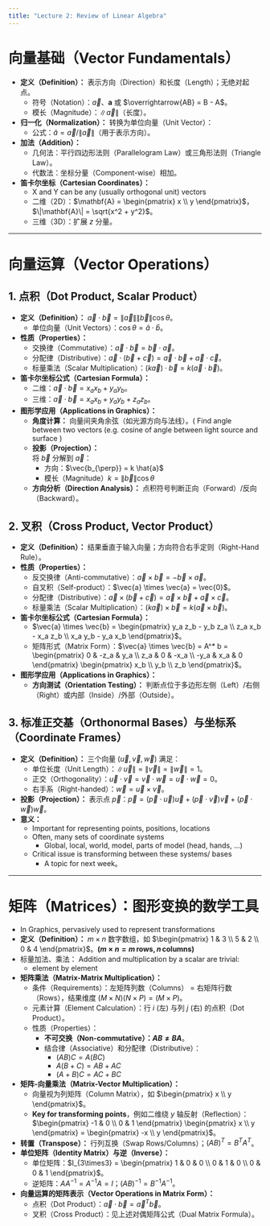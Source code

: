 ```yaml
---
title: "Lecture 2: Review of Linear Algebra"
---
```



# **向量基础（Vector Fundamentals）**  
- **定义（Definition）：** 表示方向（Direction）和长度（Length）；无绝对起点。  
  - 符号（Notation）：$\vec{a}$、$\boldsymbol{a}$ 或 $\overrightarrow{AB} = B - A$。  
  - 模长（Magnitude）：$\left\|\vec{a}\right\|$（长度）。  
- **归一化（Normalization）：** 转换为单位向量（Unit Vector）：  
  - 公式：$\hat{a} = \vec{a} / \|\vec{a}\|$（用于表示方向）。  
- **加法（Addition）：**  
  - 几何法：平行四边形法则（Parallelogram Law）或三角形法则（Triangle Law）。  
  - 代数法：坐标分量（Component-wise）相加。  
- **笛卡尔坐标（Cartesian Coordinates）：**  
  -  X and Y can be any (usually orthogonal unit) vectors
  - 二维（2D）：$\mathbf{A} = \begin{pmatrix} x \\ y \end{pmatrix}$，$\|\mathbf{A}\| = \sqrt{x^2 + y^2}$。  
  - 三维（3D）：扩展 $z$ 分量。  

---

# **向量运算（Vector Operations）**  
## **1. 点积（Dot Product, Scalar Product）**  
- **定义（Definition）：** $\vec{a} \cdot \vec{b} = \|\vec{a}\| \|\vec{b}\| \cos \theta$。  
  - 单位向量（Unit Vectors）：$\cos \theta = \hat{a} \cdot \hat{b}$。  
- **性质（Properties）：**  
  - 交换律（Commutative）：$\vec{a} \cdot \vec{b} = \vec{b} \cdot \vec{a}$。  
  - 分配律（Distributive）：$\vec{a} \cdot (\vec{b} + \vec{c}) = \vec{a} \cdot \vec{b} + \vec{a} \cdot \vec{c}$。  
  - 标量乘法（Scalar Multiplication）：$(k\vec{a}) \cdot \vec{b} = k(\vec{a} \cdot \vec{b})$。  
- **笛卡尔坐标公式（Cartesian Formula）：**  
  - 二维：$\vec{a} \cdot \vec{b} = x_a x_b + y_a y_b$。  
  - 三维：$\vec{a} \cdot \vec{b} = x_a x_b + y_a y_b + z_a z_b$。  
- **图形学应用（Applications in Graphics）：**  
  - **角度计算：** 向量间夹角余弦（如光源方向与法线）。( Find angle between two vectors 
 (e.g. cosine of angle between light source and surface )  
  - **投影（Projection）：**   
     将 $\vec{b}$ 分解到 $\vec{a}$：  
     - 方向：$\vec{b_{\perp}} = k \hat{a}$
     - 模长（Magnitude）$k = \|\vec{b}\| \cos \theta$
  - **方向分析（Direction Analysis）：** 点积符号判断正向（Forward）/反向（Backward）。  
    
  

## **2. 叉积（Cross Product, Vector Product）**  
- **定义（Definition）：** 结果垂直于输入向量；方向符合右手定则（Right-Hand Rule）。  
- **性质（Properties）：**  
  - 反交换律（Anti-commutative）：$\vec{a} \times \vec{b} = -\vec{b} \times \vec{a}$。  
  - 自叉积（Self-product）：$\vec{a} \times \vec{a} = \vec{0}$。  
  - 分配律（Distributive）：$\vec{a} \times (\vec{b} + \vec{c}) = \vec{a} \times \vec{b} + \vec{a} \times \vec{c}$。  
  - 标量乘法（Scalar Multiplication）：$(k\vec{a}) \times \vec{b} = k(\vec{a} \times \vec{b})$。
- **笛卡尔坐标公式（Cartesian Formula）：**  
  - $\vec{a} \times \vec{b} = \begin{pmatrix} y_a z_b - y_b z_a \\ z_a x_b - x_a z_b \\ x_a y_b - y_a x_b \end{pmatrix}$。  
  - 矩阵形式（Matrix Form）：$\vec{a} \times \vec{b} = A^* b = \begin{pmatrix} 0 & -z_a & y_a \\ z_a & 0 & -x_a \\ -y_a & x_a & 0 \end{pmatrix} \begin{pmatrix} x_b \\ y_b \\ z_b \end{pmatrix}$。  
- **图形学应用（Applications in Graphics）：**  
  - **方向测试（Orientation Testing）：** 判断点位于多边形左侧（Left）/右侧（Right）或内部（Inside）/外部（Outside）。  
    
  

## **3. 标准正交基（Orthonormal Bases）与坐标系（Coordinate Frames）**  
- **定义（Definition）：** 三个向量 ($\vec{u}, \vec{v}, \vec{w}$) 满足：  
  - 单位长度（Unit Length）：$\|\vec{u}\| = \|\vec{v}\| = \|\vec{w}\| = 1$。  
  - 正交（Orthogonality）：$\vec{u} \cdot \vec{v} = \vec{v} \cdot \vec{w} = \vec{u} \cdot \vec{w} = 0$。  
  - 右手系（Right-handed）：$\vec{w} = \vec{u} \times \vec{v}$。  
- **投影（Projection）：** 表示点 $\vec{p}$：$\vec{p} = (\vec{p} \cdot \vec{u}) \vec{u} + (\vec{p} \cdot \vec{v}) \vec{v} + (\vec{p} \cdot \vec{w}) \vec{w}$。  
- **意义：**  
  - Important for representing points, positions, locations
  - Often, many sets of coordinate systems
    - Global, local, world, model, parts of model (head, hands, …)
  - Critical issue is transforming between these systems/ bases
    - A topic for next week。  

---

# **矩阵（Matrices）：图形变换的数学工具**  
- In Graphics, pervasively used to represent transformations
- **定义（Definition）：** $m \times n$ 数字数组，如 $\begin{pmatrix} 1 & 3 \\ 5 & 2 \\ 0 & 4 \end{pmatrix}$。**($m \times n = m \, \text{rows}, n \, \text{columns}$)**  
- 标量加法、乘法： Addition and multiplication by a scalar are trivial:
  - element by element
- **矩阵乘法（Matrix-Matrix Multiplication）：**  
  - 条件（Requirements）：左矩阵列数（Columns） = 右矩阵行数（Rows），结果维度 $(M \times N)(N \times P) = (M \times P)$。  
  - 元素计算（Element Calculation）：行 $i$ (左) 与列 $j$ (右) 的点积（Dot Product）。  
  - 性质（Properties）：
    - **不可交换（Non-commutative）：$AB \neq BA$**。  
    - 结合律（Associative）和分配律（Distributive）：
      - $(AB)C = A(BC)$
      - $A(B + C) = AB + AC$
      - $(A + B)C = AC + BC$
- **矩阵-向量乘法（Matrix-Vector Multiplication）：**  
  - 向量视为列矩阵（Column Matrix），如 $\begin{pmatrix} x \\ y \end{pmatrix}$。  
  - **Key for transforming points**，例如二维绕 $y$ 轴反射（Reflection）：$\begin{pmatrix} -1 & 0 \\ 0 & 1 \end{pmatrix} \begin{pmatrix} x \\ y \end{pmatrix} = \begin{pmatrix} -x \\ y \end{pmatrix}$。  
- **转置（Transpose）：** 行列互换（Swap Rows/Columns）；$(AB)^T = B^T A^T$。  
- **单位矩阵（Identity Matrix）与逆（Inverse）：**  
  - 单位矩阵：$I_{3\times3} = \begin{pmatrix} 1 & 0 & 0 \\ 0 & 1 & 0 \\ 0 & 0 & 1 \end{pmatrix}$。  
  - 逆矩阵：$AA^{-1} = A^{-1}A = I$；$(AB)^{-1} = B^{-1} A^{-1}$。  
- **向量运算的矩阵表示（Vector Operations in Matrix Form）：**  
  - 点积（Dot Product）：$\vec{a} \cdot \vec{b} = \vec{a}^T \vec{b}$。  
  - 叉积（Cross Product）：见上述对偶矩阵公式（Dual Matrix Formula）。  
